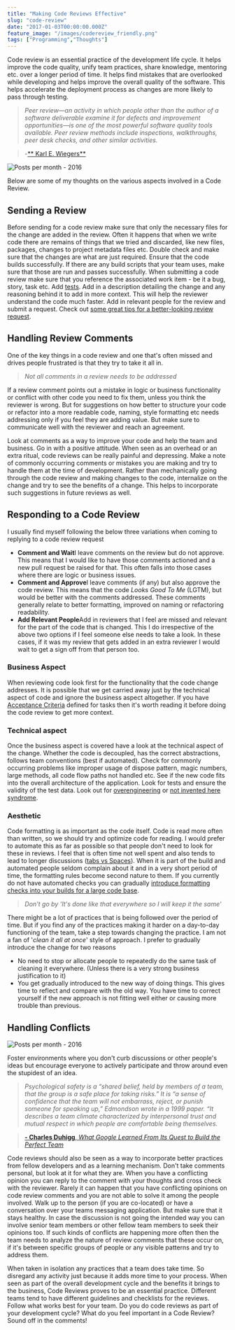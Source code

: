```yaml
---
title: "Making Code Reviews Effective"
slug: "code-review"
date: "2017-01-03T00:00:00.000Z"
feature_image: "/images/codereview_friendly.png"
tags: ["Programming","Thoughts"]
---
```


Code review is an essential practice of the development life cycle. It helps improve the code quality, unify team practices, share knowledge, mentoring etc. over a longer period of time. It helps find mistakes that are overlooked while developing and helps improve the overall quality of the software. This helps accelerate the deployment process as changes are more likely to pass through testing.

> _Peer review—an activity in which people other than the author of a software deliverable examine it for defects and improvement opportunities—is one of the most powerful software quality tools available. Peer review methods include inspections, walkthroughs, peer desk checks, and other similar activities._

> \-[\*\* Karl E. Wiegers\*\*](http://www.processimpact.com/articles/humanizing_reviews.html)

![Posts per month - 2016](/images/codereview_friendly.png)

Below are some of my thoughts on the various aspects involved in a Code Review.

Sending a Review
----------------

Before sending for a code review make sure that only the necessary files for the change are added in the review. Often it happens that when we write code there are remains of things that we tried and discarded, like new files, packages, changes to project metadata files etc. Double check and make sure that the changes are what are just required. Ensure that the code builds successfully. If there are any build scripts that your team uses, make sure that those are run and passes successfully. When submitting a code review make sure that you reference the associated work item - be it a bug, story, task etc. Add [tests](/blog/tag/testing/). Add in a description detailing the change and any reasoning behind it to add in more context. This will help the reviewer understand the code much faster. Add in relevant people for the review and submit a request. Check out [some great tips for a better-looking review request](http://blog.ploeh.dk/2015/01/15/10-tips-for-better-pull-requests/).

Handling Review Comments
------------------------

One of the key things in a code review and one that's often missed and drives people frustrated is that they try to take it all in.

> _Not all comments in a review needs to be addressed_

If a review comment points out a mistake in logic or business functionality or conflict with other code you need to fix them, unless you think the reviewer is wrong. But for suggestions on how better to structure your code or refactor into a more readable code, naming, style formatting etc needs addressing only if you feel they are adding value. But make sure to communicate well with the reviewer and reach an agreement.

Look at comments as a way to improve your code and help the team and business. Go in with a positive attitude. When seen as an overhead or an extra ritual, code reviews can be really painful and depressing. Make a note of commonly occurring comments or mistakes you are making and try to handle them at the time of development. Rather than mechanically going through the code review and making changes to the code, internalize on the change and try to see the benefits of a change. This helps to incorporate such suggestions in future reviews as well.

Responding to a Code Review
---------------------------

I usually find myself following the below three variations when coming to replying to a code review request

*   **Comment and Wait**I leave comments on the review but do not approve. This means that I would like to have those comments actioned and a new pull request be raised for that. This often falls into those cases where there are logic or business issues.
*   **Comment and Approve**I leave comments (if any) but also approve the code review. This means that the code _Looks Good To Me_ (LGTM), but would be better with the comments addressed. These comments generally relate to better formatting, improved on naming or refactoring readability.
*   **Add Relevant People**Add in reviewers that I feel are missed and relevant for the part of the code that is changed. This I do irrespective of the above two options if I feel someone else needs to take a look. In these cases, if it was my review that gets added in an extra reviewer I would wait to get a sign off from that person too.

### **Business Aspect**

When reviewing code look first for the functionality that the code change addresses. It is possible that we get carried away just by the technical aspect of code and ignore the business aspect altogether. If you have [Acceptance Criteria](https://www.leadingagile.com/2014/09/acceptance-criteria/) defined for tasks then it's worth reading it before doing the code review to get more context.

### **Technical aspect**

Once the business aspect is covered have a look at the technical aspect of the change. Whether the code is decoupled, has the correct abstractions, follows team conventions (best if automated). Check for commonly occurring problems like improper usage of dispose pattern, magic numbers, large methods, all code flow paths not handled etc. See if the new code fits into the overall architecture of the application. Look for tests and ensure the validity of the test data. Look out for [overengineering](https://en.wikipedia.org/wiki/Overengineering) or [not invented here syndrome](https://en.wikipedia.org/wiki/Not_invented_here).

### **Aesthetic**

Code formatting is as important as the code itself. Code is read more often than written, so we should try and optimize code for reading. I would prefer to automate this as far as possible so that people don't need to look for these in reviews. I feel that is often time not well spent and also tends to lead to longer discussions ([tabs vs Spaces](https://blog.codinghorror.com/death-to-the-space-infidels/)). When it is part of the build and automated people seldom complain about it and in a very short period of time, the formatting rules become second nature to them. If you currently do not have automated checks you can gradually [introduce formatting checks into your builds for a large code base](/posts/introducing-code-formatting-into-a-large-codebase/).

> _Don't go by 'It's done like that everywhere so I will keep it the same'_

There might be a lot of practices that is being followed over the period of time. But if you find any of the practices making it harder on a day-to-day functioning of the team, take a step towards changing the practice. I am not a fan of '_clean it all at once_' style of approach. I prefer to gradually introduce the change for two reasons

*   No need to stop or allocate people to repeatedly do the same task of cleaning it everywhere. (Unless there is a very strong business justification to it)
*   You get gradually introduced to the new way of doing things. This gives time to reflect and compare with the old way. You have time to correct yourself if the new approach is not fitting well either or causing more trouble than previous.

Handling Conflicts
------------------

![Posts per month - 2016](/images/codereview_wtf.png)

Foster environments where you don't curb discussions or other people's ideas but encourage everyone to actively participate and throw around even the stupidest of an idea.

> _Psychological safety is a “shared belief, held by members of a team, that the group is a safe place for taking risks.” It is “a sense of confidence that the team will not embarrass, reject, or punish someone for speaking up,” Edmondson wrote in a 1999 paper. “It describes a team climate characterized by interpersonal trust and mutual respect in which people are comfortable being themselves._

> [**\- Charles Duhigg**, _What Google Learned From Its Quest to Build the Perfect Team_](https://www.linkedin.com/pulse/what-google-learned-from-its-quest-build-perfect-team-charles-duhigg)

Code reviews should also be seen as a way to incorporate better practices from fellow developers and as a learning mechanism. Don't take comments personal, but look at it for what they are. When you have a conflicting opinion you can reply to the comment with your thoughts and cross check with the reviewer. Rarely it can happen that you have conflicting opinions on code review comments and you are not able to solve it among the people involved. Walk up to the person (if you are co-located) or have a conversation over your teams messaging application. But make sure that it stays healthy. In case the discussion is not going the intended way you can involve senior team members or other fellow team members to seek their opinions too. If such kinds of conflicts are happening more often then the team needs to analyze the nature of review comments that these occur on, if it's between specific groups of people or any visible patterns and try to address them.

When taken in isolation any practices that a team does take time. So disregard any activity just because it adds more time to your process. When seen as part of the overall development cycle and the benefits it brings to the business, Code Reviews proves to be an essential practice. Different teams tend to have different guidelines and checklists for the reviews. Follow what works best for your team. Do you do code reviews as part of your development cycle? What do you feel important in a Code Review? Sound off in the comments!